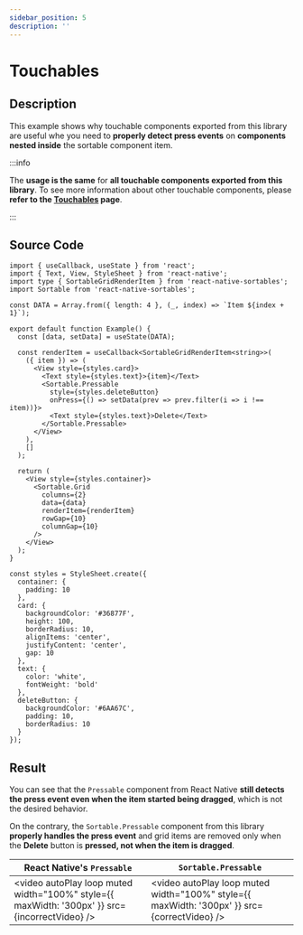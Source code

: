 ```yaml
---
sidebar_position: 5
description: ''
---
```


# Touchables

## Description

This example shows why touchable components exported from this library are useful whe you need to **properly detect press events** on **components nested inside** the sortable component item.

:::info

The **usage is the same** for **all touchable components exported from this library**. To see more information about other touchable components, please **refer to the [Touchables](/helper-components/touchables) page**.

:::

## Source Code

```tsx
import { useCallback, useState } from 'react';
import { Text, View, StyleSheet } from 'react-native';
import type { SortableGridRenderItem } from 'react-native-sortables';
import Sortable from 'react-native-sortables';

const DATA = Array.from({ length: 4 }, (_, index) => `Item ${index + 1}`);

export default function Example() {
  const [data, setData] = useState(DATA);

  const renderItem = useCallback<SortableGridRenderItem<string>>(
    ({ item }) => (
      <View style={styles.card}>
        <Text style={styles.text}>{item}</Text>
        <Sortable.Pressable
          style={styles.deleteButton}
          onPress={() => setData(prev => prev.filter(i => i !== item))}>
          <Text style={styles.text}>Delete</Text>
        </Sortable.Pressable>
      </View>
    ),
    []
  );

  return (
    <View style={styles.container}>
      <Sortable.Grid
        columns={2}
        data={data}
        renderItem={renderItem}
        rowGap={10}
        columnGap={10}
      />
    </View>
  );
}

const styles = StyleSheet.create({
  container: {
    padding: 10
  },
  card: {
    backgroundColor: '#36877F',
    height: 100,
    borderRadius: 10,
    alignItems: 'center',
    justifyContent: 'center',
    gap: 10
  },
  text: {
    color: 'white',
    fontWeight: 'bold'
  },
  deleteButton: {
    backgroundColor: '#6AA67C',
    padding: 10,
    borderRadius: 10
  }
});
```

## Result

You can see that the `Pressable` component from React Native **still detects the press event even when the item started being dragged**, which is not the desired behavior.

On the contrary, the `Sortable.Pressable` component from this library **properly handles the press event** and grid items are removed only when the **Delete** button is **pressed, not when the item is dragged**.


| React Native's `Pressable`                                                                    | `Sortable.Pressable`                                                                        |
| --------------------------------------------------------------------------------------------- | ------------------------------------------------------------------------------------------- |
| <video autoPlay loop muted width="100%" style={{ maxWidth: '300px' }} src={incorrectVideo} /> | <video autoPlay loop muted width="100%" style={{ maxWidth: '300px' }} src={correctVideo} /> |
